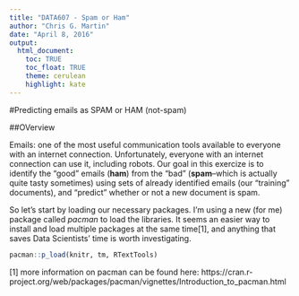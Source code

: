 ```yaml
---
title: "DATA607 - Spam or Ham"
author: "Chris G. Martin"
date: "April 8, 2016"
output:
  html_document:
    toc: TRUE
    toc_float: TRUE
    theme: cerulean
    highlight: kate
---
```


#Predicting emails as SPAM or HAM (not-spam)

##OVerview

Emails: one of the most useful communication tools available to everyone with an internet connection. Unfortunately, everyone with an internet connection can use it, including robots. Our goal in this exercize is to identify the "good" emails (**ham**) from the "bad" (**spam**--which is actually quite tasty sometimes) using sets of already identified emails (our "training" documents), and "predict" whether or not a new document is spam.

So let's start by loading our necessary packages. I'm using a new (for me) package called *pacman* to load the libraries. It seems an easier way to install and load multiple packages at the same time[1], and anything that saves Data Scientists' time is worth investigating.

```r
pacman::p_load(knitr, tm, RTextTools)
```












[1] more information on pacman can be found here: https://cran.r-project.org/web/packages/pacman/vignettes/Introduction_to_pacman.html